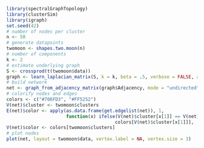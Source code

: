 <!-- README.md is generated from README.Rmd. Please edit that file -->

```r
library(spectralGraphTopology)
library(clusterSim)
library(igraph)
set.seed(42)
# number of nodes per cluster
n <- 50
# generate datapoints
twomoon <- shapes.two.moon(n)
# number of components
k <- 2
# estimate underlying graph
S <- crossprod(t(twomoon$data))
graph <- learn_laplacian_matrix(S, k = k, beta = .5, verbose = FALSE, abstol = 1e-3)
# build network
net <- graph_from_adjacency_matrix(graph$Adjacency, mode = "undirected", weighted = TRUE)
# colorify nodes and edges
colors <- c("#706FD3", "#FF5252")
V(net)$cluster <- twomoon$clusters
E(net)$color <- apply(as.data.frame(get.edgelist(net)), 1,
                      function(x) ifelse(V(net)$cluster[x[1]] == V(net)$cluster[x[2]],
                                        colors[V(net)$cluster[x[1]]], '#000000'))
V(net)$color <- colors[twomoon$clusters]
# plot nodes
plot(net, layout = twomoon$data, vertex.label = NA, vertex.size = 3)
```
